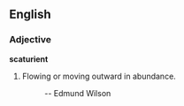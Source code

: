 ==English==

===Adjective===
'''scaturient'''

#  Flowing or moving outward in abundance.
#:''{{{2|This play is the shimmering scaturience of an intelligence and a sensibility of the very first disctinction...}}}''  -- Edmund Wilson